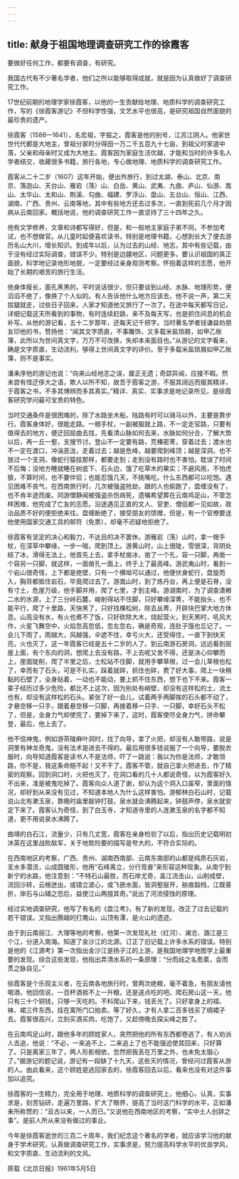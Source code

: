 ```yaml
---
---
---
```

title: 献身于祖国地理调查研究工作的徐霞客
---




要做好任何工作，都要有调查，有研究。

我国古代有不少著名学者，他们之所以能够取得成就，就是因为认真做好了调查研究工作。

17世纪前期的地理学家徐霞客，以他的一生贡献给地理、地质科学的调查研究工作，写的《徐霞客游记》不但科学性强，文艺水平也很高，是研究祖国自然面貌的最珍贵的遗产。

徐霞客（1586—1641），名宏祖，字振之，霞客是他的别号，江苏江阴人。他家世世代代都是大地主，曾祖分家时分得田一万二千五百九十七亩，到祖父时家道中落，父亲和母亲时又成为大地主。霞客因为家庭生活优越，才能和当时的许多名人学者结交，收藏很多书籍，旅行各地，专心做地理、地质科学的调查研究工作。

霞客从二十二岁（1607）这年开始，便出外旅行，到过太湖、泰山、北京、南京、落迦山、天台山、雁宕（荡）山、白岳、黄山、武夷、九曲、庐山、仙游、嵩山、太华山、太和山、荆溪、勾曲、福建、罗浮山、盘山、五台山、恒山、江西、湖南、广西、贵州、云南等地，其中有些地方还去过多次，一直到死前几个月才因病从云南回家。概括地说，他的调查研究工作一直坚持了三十四年之久。

他有文学修养，文章和诗都写得好，但是，和一般地主家庭子弟不同，不参加考试，也不想做官。从儿童时起便喜欢读书，特别是地理书籍，心想到长大了便去游历名山大川，增长知识。到成年以后，认为过去的山经、地志，其中有些记载，由于没有经过实际调查，错误不少。特别是边疆地区，问题更多。要认识祖国的真正面貌，科学地记录地形地貌，一定要经过亲身观测考察。怀抱着这样的志愿，他开始了长期的艰苦的旅行生活。

他身体瘦长，面孔黑黑的，平时说话很少，但只要谈到山经、水脉、地理形势，便滔滔不绝了，像换了个人似的。有人告诉他什么地方应该去，他不说一声，第二天拔腿就走，过些日子回来，人家才知道他又旅行了一次了。在途中每天都写日记，详细记载这天所看到的事物，有时连续赶路，来不及每天写，也是抓住间息的机会补写。从他的游记看，五十二岁那年，还每天记千把字。当时著名学者钱谦益劝朋友印他的书，赞扬他：“闻其文字质直，不事雕饰，又多载米盐琐屑，如甲乙账簿，此所以为世间真文字，万万不可改换，失却本来面目也。”从游记的文字看来，确是文字质直，生动流利，够得上世间真文字的评价。至于多载米盐琐屑如甲乙账簿，则不是事实。

潘耒序他的游记也说：“向来山经地志之误，厘正无遗；奇踪异闻，应接不暇。然未尝有怪迂侈大之语，欺人以所不知，故吾于霞客之游，不服其阔远而服其精详，于霞客之书，不多其博辨而多其真实。”精详、真实、实事求是地记录所见，是徐霞客研究学问最可宝贵的特色。

当时交通条件是很困难的，除了水路坐木船，陆路有时可以骑马以外，主要是靠步行。霞客身体好，很能走路。一根手杖，一副被服就上路，不一定走官路，只要有值得去的地方，便迂回屈曲去找，先看清山脉如何去来，水脉如何分合，了解大势以后，再一丘一壑，支搜节讨。登山不一定要有路，荒榛密菁，穿着过去；渡水也不一定在渡口，冲湍恶泷，走着过去；越是危峰，越要爬到峰顶；越是深洞，也不放过一个支洞，像蛇行猿挂那样，都要走到；走到没有路时也不害怕，耽误了时间不后悔；没地方睡就睡在树底下、石头边，饿了吃草木的果实；不避风雨，不怕虎狼，不算时间，也不要伴侣；也能忍饿几天，不挑嘴吃，什么东西都可以吃饱。遇见困难不丧气，在西南旅行时，几次被强盗抢劫，跟的人也偷跑了，盘缠没有了，也不肯半途而废。同游僧静闻被强盗杀伤病死，遗嘱希望葬在云南鸡足山，不管怎样困难，他完成了亡友的志愿。沿途遇见正直的文人、官吏、僧侣都一见如故，政治品质不好的便拒绝来往。盘缠断绝了，接受朋友的馈赠，但是，有一个官僚要送他使用国家交通工具的邮符（免票），却毫不迟疑地拒绝了。

徐霞客有坚定的决心和毅力，不达目的决不罢休。游雁宕（荡）山时，拿一根手杖，在深草中攀缘，一步一喘，爬到顶上。游黄山时，山上很陡，雪很深，背阴处结了冰，滑得无法上，他首先上去，拿手杖凿冰，凿了一个孔，容一只脚，再凿一个容另一只脚，就这样，一面凿孔一面上，终于上了最高峰。游武夷山时，看到一个岩山很奇怪，上下都是绝壁，只有一个横坳可以通过，他便伏身蛇行，盘旋而入，胸背都抵住岩石，毕竟爬过去了。游嵩山时，到了炼丹台，再上便是石脊，没有寸土，危崖万级，他手脚并用，爬了七里，才到主峰。游湖南时，为了调查潇郴二水的水源，上了三分岭石麓，峻削得站不住脚，只好攀缘深菁，不能抬头，也不能平行，爬了十里路，天快黑了，只好找棵松树，除去丛菁，开辟块巴掌大地方休息。山高没有水，有火也煮不了饭，只好砍除大木，烧起营火，到天黑时，吼风大作，火星飞舞空中，火焰忽高忽低，忽左忽右，确是奇观，连肚子饿也忘记了。一会儿下雨了，雨越大，风越强，伞遮不住，幸亏火大，还受得住，一直下到快天亮，火也灭了。这一年霞客已经是五十二岁的人了。到云南游石房洞，远远看到层崖上面，有个东向的洞，想爬上去没有路，不上去呢又舍不得，还是决心仰攀而上，崖面陡削，爬了半里之后，士松站不住脚，就用手攀草根，过一会儿草根也松了，幸而有了石头，可是不扎实，踩着就碎，抓住也碎，费了好大事，爬上一块稍黏的石壁了，全身贴着，一动也不能动，要上抓不住东西，想下也下不来。霞客一辈子经历过多少危险，都比不上这次，因为别处有峭壁，却没有这样松的土，流土也有，却没有这样松的石头。紧张了好一会儿，试着两手两脚挨的石头都不动了，才悬空移一只手，跟着悬空移一只脚，再接着移一只手、一只脚，幸好石头不松了，但是，全身力气却使完了，要掉下来了，这时，霞客使尽全身力气，拼命攀登，最后，他上去了。

他不信神鬼，例如游茶陵麻叶洞时，找了向导，拿了火把，却没有人敢带路，说是洞里有神龙奇鬼，没有法术是进去不得的。最后用很多钱说服了一个向导，要脱衣服时，向导知道霞客是读书人不是法师，吓了一跳说：我以为你是法师，才敢领路，你不是，我这条命赔不起！又不干了。霞客不管，就自己拿火把进去，作了精密的观察。回到洞口时，火把也灭了，在洞口看的几十人都说奇怪，以为霞客好久不出来，准是被鬼吃掉了。霞客向众人道了谢，却认为这个洞入口虽窄，里面的情况，却好到从来没有见过，不知道本地人为什么这样害怕。游郁林白石山时，记载说山北有漱玉泉，靠晚时庙里敲钟打鼓，泉水就会沸腾起来，钟鼓声停，泉水就安定下来了。霞客认为奇怪，到了白玉寺，才知道寺里的人连漱玉泉的名字都不知道，更不用说泉水沸腾了。

曲靖的白石江，流量少，只有几丈宽，霞客在亲身检验了以后，指出历史记载明初沐英在这里战败敌军，关于地势险要的描写是夸大的，不符合实际的。

在西南地区的考察，广西、贵州、湖南西南部、云南东南部的山都是纯质石灰岩，支水多潜流，山成圆锥形，他用“石峰离立，分行竞奋”来形容这种现象。从南宁到新宁的水路，他注意到：“不特石山最胜，而石岸尤奇，盖江流击山，山削成壁，流回沙转，云根迸出，或错立波心，或飞嵌水面，皆洞壑层开，肤痕縠绉，江既善折，岸石与山辅之恐后，益使江山两擅其奇。”说出了河流侵蚀的原理。

经过实地调查研究，他写了有名的《盘江考》，有了新的发现，改正了过去记载的若干错误。又指出腾越的打鹰山，山顶有潭，是火山的遗迹。

由于到云南丽江、大理等地的考察，他第一次发现礼社（红河）、澜沧、潞江是三个江，分道入南海。知道了金沙江的北源。订正了旧记载上许多水系的错误。特别是他的《江源考》第一次指出金沙江是扬子江的上游，是我国地理学地图学上最重要的发现。综合这些发现，他指出弄清水系的一条原理：“分而歧之名愈紊，会而贯之脉自见。”

徐霞客是个乐观主义者，在云南各地旅行时，曾两次绝粮，毫不着急，有朋友请他喝酒，他回信说，一百杯酒抵不上一升粮，还是送点吃的吧。爬石房山这一天，他只有三十个铜钱，只够一天吃的。不料爬山下来，钱丢光了。只好拿身上的褶、袜、裙三件东西，挂在寓所门口拍卖。等了好久，才有人拿二百多钱买了绸裙子去。霞客很高兴，立刻买酒买肉，吃饱了，又趁傍晚去探尖峰之胜了。

在云南鸡足山时，跟他多年的顾姓家人，突然把他的所有东西都卷逃了，有人劝派人去追，他说：“不必，一来追不上，二来追上了也不能强迫使其回来，只好算了。只是离家三年了，两人形影相依，忽然把我丢在万里之外，也未免太狠心了。”据游记的题记说，游记有一段缺了十九天，这些天的情况，曾经问过霞客从游的人。由此看来，这个顾姓是逃回家去的，徐霞客回去以后，看来也没有对这件事加以追究。

徐霞客的一生精力，完全用于地理、地质科学的调查研究上，他细心，认真，实事求是，刻苦钻研，走遍万里路，扩大了眼界，提高了当时这门科学的水平，正如潘耒所称赞的：“亘古以来，一人而已。”又说他在西南地区的考察，“实中土人创辞之事”。是前人所从来没有做过的事业。

今年是徐霞客逝世的三百二十周年，我们纪念这个著名的学者，就应该学习他的献身于学术研究，认真做调查研究工作，实事求是，努力提高科学水平的优良学风，和文字质直、生动流利的文风。

原载《北京日报》1961年5月5日